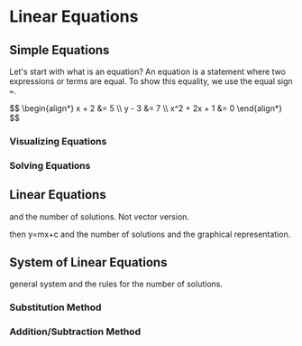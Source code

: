 
# Linear Equations

## Simple Equations

Let's start with what is an equation? An equation is a statement where two expressions or terms are equal. To 
show this equality, we use the equal sign `=`.

<Callout type="example">
$$
\begin{align*}
x + 2 &= 5 \\
y - 3 &= 7 \\
x^2 + 2x + 1 &= 0
\end{align*}
$$

### Visualizing Equations

### Solving Equations

## Linear Equations


and the number of solutions. Not vector version.

then y=mx+c and the number of solutions and the graphical representation.

## System of Linear Equations

general system and the rules for the number of solutions.

### Substitution Method


### Addition/Subtraction Method